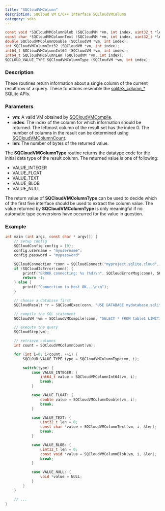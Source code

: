 ```yaml
---
title: "SQCloudVMColumn"
description: SQCloud VM C/C++ Interface SQCloudVMColumn
category: sdks
---
```


```c
const void *SQCloudVMColumnBlob (SQCloudVM *vm, int index, uint32_t *len);
const char *SQCloudVMColumnText (SQCloudVM *vm, int index, uint32_t *len);
double SQCloudVMColumnDouble (SQCloudVM *vm, int index);
int SQCloudVMColumnInt32 (SQCloudVM *vm, int index);
int64_t SQCloudVMColumnInt64 (SQCloudVM *vm, int index);
int64_t SQCloudVMColumnLen (SQCloudVM *vm, int index);
SQCLOUD_VALUE_TYPE SQCloudVMColumnType (SQCloudVM *vm, int index);
```

### Description
These routines return information about a single column of the current result row of a query.
These functions resemble the [sqlite3_column_*](https://www.sqlite.org/c3ref/column_blob.html) SQLite APIs. 


### Parameters
* **vm**: A valid VM obtained by [SQCloudVMCompile](/docs/sdk/c/sqcloudvmcompile).
* **index**: The index of the column for which information should be returned. The leftmost column of the result set has the index 0. The number of columns in the result can be determined using [SQCloudVMColumnCount](/docs/sdk/c/sqcloudvmcolumncount).
* **len**: The number of bytes of the returned value.

The **SQCloudVMColumnType** routine returns the datatype code for the initial data type of the result column. The returned value is one of following:

* VALUE_INTEGER
* VALUE_FLOAT
* VALUE_TEXT
* VALUE_BLOB
* VALUE_NULL

The return value of **SQCloudVMColumnType** can be used to decide which of the first five interface should be used to extract the column value. The value returned by **SQCloudVMColumnType** is only meaningful if no automatic type conversions have occurred for the value in question.

### Example
```c
int main (int argc, const char * argv[]) {
    // setup config
    SQCloudConfig config = {0};
    config.username = "myusername";
    config.password = "mypassword"

    SQCloudConnection *conn = SQCloudConnect("myproject.sqlite.cloud", SQCLOUD_DEFAULT_PORT, &config);
    if (SQCloudIsError(conn)) {
        printf("ERROR connecting: %s (%d)\n", SQCloudErrorMsg(conn), SQCloudErrorCode(conn));
        return -1;
    } else {
        printf("Connection to host OK...\n\n");
    }

    // choose a database first
    SQCloudResult *r = SQCloudExec(conn, "USE DATABASE mydatabase.sqlite;");

    // compile the SQL statement
    SQCloudVM *vm = SQCloudVMCompile(conn, "SELECT * FROM table1 LIMIT1;", -1, NULL);

    // execute the query
    SQCloudStep(vm);

    // retrieve columns
    int count = SQCloudVMColumnCount(vm);

    for (int i=0; i<count; ++i) {
        SQCLOUD_VALUE_TYPE type = SQCloudVMColumnType(vm, i);

        switch(type) {
            case VALUE_INTEGER: {
                int64_t value = SQCloudVMColumnInt64(vm, i);
                break;
            }

            case VALUE_FLOAT: {
                double value = SQCloudVMColumnDouble(vm, i);
                break;
            }

            case VALUE_TEXT: {
                uint32_t len = 0;
                const char *value = SQCloudVMColumnText(vm, i, &len);
                break;
            }

            case VALUE_BLOB: {
                uint32_t len = 0;
                const void *value = SQCloudVMColumnBlob(vm, i, &len);
                break;
            }

            case VALUE_NULL: {
                void *value = NULL;
            }
        }
    }

    // ...
}
```